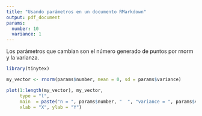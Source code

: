 ```yaml
---
title: "Usando parámetros en un documento RMarkdown"
output: pdf_document
params:
  number: 10
  variance: 1
---
```


Los parámetros que cambian son el número generado de puntos por rnorm y la varianza.


```r
library(tinytex)

my_vector <- rnorm(params$number, mean = 0, sd = params$variance)

plot(1:length(my_vector), my_vector, 
     type = "l", 
     main  = paste("n = ", params$number, "  ", "variance = ", params$variance), 
     xlab = "X", ylab = "Y")
```


